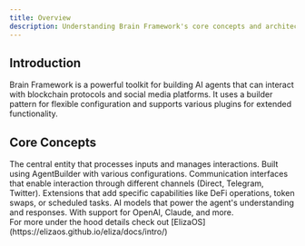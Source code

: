 ```yaml
---
title: Overview
description: Understanding Brain Framework's core concepts and architecture
---
```



## Introduction

Brain Framework is a powerful toolkit for building AI agents that can interact with blockchain protocols and social media platforms. It uses a builder pattern for flexible configuration and supports various plugins for extended functionality.

## Core Concepts

<CardGrid>
  <Card title="Agent" icon="comment-alt">
    The central entity that processes inputs and manages interactions. Built using AgentBuilder with various configurations.
  </Card>

  <Card title="Clients" icon="random">
    Communication interfaces that enable interaction through different channels (Direct, Telegram, Twitter).
  </Card>

  <Card title="Plugins" icon="puzzle">
    Extensions that add specific capabilities like DeFi operations, token swaps, or scheduled tasks.
  </Card>

  <Card title="Model Providers" icon="setting">
    AI models that power the agent's understanding and responses. With support for OpenAI, Claude, and more.
  </Card>
</CardGrid>

<Aside title="Futher Reading" type="tip">
  For more under the hood details check out [ElizaOS](https://elizaos.github.io/eliza/docs/intro/)
</Aside>